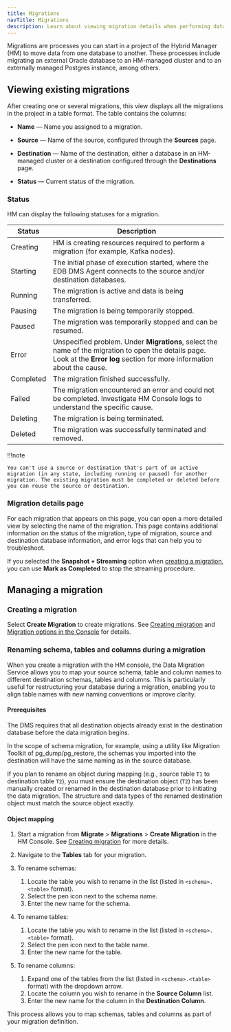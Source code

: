 ```yaml
---
title: Migrations
navTitle: Migrations
description: Learn about viewing migration details when performing database migrations to Hybrid Manager.
---
```


Migrations are processes you can start in a project of the Hybrid Manager (HM) to move data from one database to another. These processes include migrating an external Oracle database to an HM-managed cluster and to an externally managed Postgres instance, among others.

## Viewing existing migrations

After creating one or several migrations, this view displays all the migrations in the project in a table format. The table contains the columns:

-   **Name** — Name you assigned to a migration.

-   **Source** — Name of the source, configured through the **Sources** page. 

-   **Destination** — Name of the destination, either a database in an HM-managed cluster or a destination configured through the **Destinations** page.

-   **Status** — Current status of the migration.

### Status

HM can display the following statuses for a migration.

| Status    | Description                                                                                                                                                                   |
|-----------|-------------------------------------------------------------------------------------------------------------------------------------------------------------------------------|
| Creating  | HM is creating resources required to perform a migration (for example, Kafka nodes).                                                                                          |
| Starting  | The initial phase of execution started, where the EDB DMS Agent connects to the source and/or destination databases.                                                          |
| Running   | The migration is active and data is being transferred.                                                                                                                        |
| Pausing   | The migration is being temporarily stopped.                                                                                                                                   |
| Paused    | The migration was temporarily stopped and can be resumed.                                                                                                                     |
| Error     | Unspecified problem. Under **Migrations**, select the name of the migration to open the details page. Look at the **Error log** section for more information about the cause. |
| Completed | The migration finished successfully.                                                                                                                                          |
| Failed    | The migration encountered an error and could not be completed. Investigate HM Console logs to understand the specific cause.                                                  |
| Deleting  | The migration is being terminated.                                                                                                                                            |
| Deleted   | The migration was successfully terminated and removed.                                                                                                                        |

!!!note

    You can't use a source or destination that's part of an active migration (in any state, including running or paused) for another migration. The existing migration must be completed or deleted before you can reuse the source or destination.

### Migration details page

For each migration that appears on this page, you can open a more detailed view by selecting the name of the migration. This page contains additional information on the status of the migration, type of migration, source and destination database information, and error logs that can help you to troubleshoot.

If you selected the **Snapshot + Streaming** option when [creating a migration](/edb-postgres-ai/latest/hybrid-manager/using_hybrid_manager/migration/terminology/#snapshot--streaming-migration), you can use **Mark as Completed** to stop the streaming procedure.

## Managing a migration 

### Creating a migration

Select **Create Migration** to create migrations. See [Creating migration](/edb-postgres-ai/latest/hybrid-manager/using_hybrid_manager/migration/migration_guides/self_managed_pg_to_self_managed_pg/creating_migration/) and [Migration options in the Console](/edb-postgres-ai/latest/hybrid-manager/using_hybrid_manager/migration/migrate/migrations/) for details.

### Renaming schema, tables and columns during a migration

When you create a migration with the HM console, the Data Migration Service allows you to map your source schema, table and column names to different destination schemas, tables and columns. This is particularly useful for restructuring your database during a migration, enabling you to align table names with new naming conventions or improve clarity.

#### Prerequisites 

The DMS requires that all destination objects already exist in the destination database before the data migration begins. 

In the scope of schema migration, for example, using a utility like Migration Toolkit of pg_dump/pg_restore, the schemas you imported into the destination will have the same naming as in the source database.

If you plan to rename an object during mapping (e.g., source table `T1` to destination table `T2`), you must ensure the destination object (`T2`) has been manually created or renamed in the destination database prior to initiating the data migration. The structure and data types of the renamed destination object must match the source object exactly.

#### Object mapping

1.  Start a migration from **Migrate** > **Migrations** > **Create Migration** in the HM Console. See [Creating migration](/edb-postgres-ai/latest/hybrid-manager/using_hybrid_manager/migration/migration_guides/self_managed_pg_to_self_managed_pg/creating_migration/) for more details.

1.  Navigate to the **Tables** tab for your migration.

1.  To rename schemas:

    1. Locate the table you wish to rename in the list (listed in `<schema>.<table>` format).
    1. Select the pen icon next to the schema name.
    1. Enter the new name for the schema.

1.  To rename tables: 

    1. Locate the table you wish to rename in the list (listed in `<schema>.<table>` format).
    1. Select the pen icon next to the table name.
    1. Enter the new name for the table.

1.  To rename columns: 

    1. Expand one of the tables from the list (listed in `<schema>.<table>` format) with the dropdown arrow. 
    1. Locate the column you wish to rename in the **Source Column** list. 
    1. Enter the new name for the column in the **Destination Column**.

This process allows you to map schemas, tables and columns as part of your migration definition.
